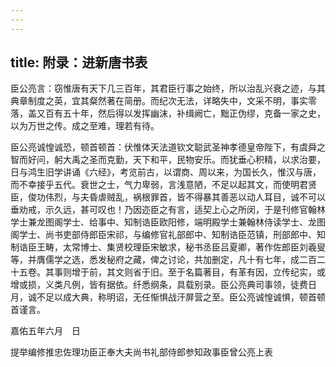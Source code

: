 ```yaml
---
---
---
```

title: 附录：进新唐书表
---

臣公亮言：窃惟唐有天下几三百年，其君臣行事之始终，所以治乱兴衰之迹，与其典章制度之英，宜其粲然著在简册。而纪次无法，详略失中，文采不明，事实零落，盖又百有五十年，然后得以发挥幽沫，补缉阙亡，黜正伪缪，克备一家之史，以为万世之传。成之至难，理若有待。

臣公亮诚惶诚恐，顿首顿首：伏惟体天法道钦文聪武圣神孝德皇帝陛下，有虞舜之智而好问，躬大禹之圣而克勤，天下和平，民物安乐。而犹垂心积精，以求治要，日与鸿生旧学讲诵《六经》，考览前古，以谓商、周以来，为国长久，惟汉与唐，而不幸接乎五代。衰世之士，气力卑弱，言浅意陋，不足以起其文，而使明君贤臣，俊功伟烈，与夫昏虐贼乱，祸根罪首，皆不得暴其善恶以动人耳目，诚不可以垂劝戒，示久远，甚可叹也！乃因迩臣之有言，适契上心之所闵，于是刊修官翰林学士兼龙图阁学士、给事中、知制诰臣欧阳修，端明殿学士兼翰林侍读学士、龙图阁学士、尚书吏部侍郎臣宋祁，与编修官礼部郎中、知制诰臣范镇，刑部郎中、知制诰臣王畴，太常博士、集贤校理臣宋敏求，秘书丞臣吕夏卿，著作佐郎臣刘羲叟等，并膺儒学之选，悉发秘府之藏，俾之讨论，共加删定，凡十有七年，成二百二十五卷。其事则增于前，其文则省于旧。至于名篇著目，有革有因，立传纪实，或增或损，义类凡例，皆有据依。纤悉纲条，具载别录。臣公亮典司事领，徒费日月，诚不足以成大典，称明诏，无任惭惧战汗屏营之至。臣公亮诚惶诚惧，顿首顿首谨言。

嘉佑五年六月　日

提举编修推忠佐理功臣正奉大夫尚书礼部侍郎参知政事臣曾公亮上表

